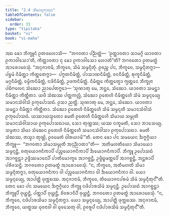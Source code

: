 ```yaml
---
title: "2.4 ᩈᩦᨾᩣᨶᩩᨩᩣᨶᨶ"
tableOfContents: false
sidebar:
  order: 33
type: "tipitaka"
basket: "vi"
book: "vi-maha"
---
```



<DynamicBreadcrumb />

<Division number="138" book="vi-maha">

<Paragraph number="591" book="vi-maha">
ᩋᨳ ᨡᩮᩣ ᨽᩥᨠ᩠ᨡᩪᨶᩴ ᩑᨲᨴᩉᩮᩣᩈᩥ—  “ᨽᨣᩅᨲᩣ ᨸᨬ᩠ᨬᨲ᩠ᨲᩴ—  ‘ᩑᨲ᩠ᨲᩣᩅᨲᩣ ᩈᩣᨾᨣ᩠ᨣᩦ ᨿᩣᩅᨲᩣ ᩑᨠᩣᩅᩤᩈᩮᩣ’ᨲᩥ, ᨠᩥᨲ᩠ᨲᩣᩅᨲᩣ ᨶᩩ ᨡᩮᩣ ᩑᨠᩣᩅᩤᩈᩮᩣ ᩉᩮᩣᨲᩦ”ᨲᩥ? ᨽᨣᩅᨲᩮᩣ ᩑᨲᨾᨲ᩠ᨳᩴ ᩋᩣᩁᩮᩣᨧᩮᩈᩩᩴ. “ᩋᨶᩩᨩᩣᨶᩣᨾᩥ, ᨽᩥᨠ᩠ᨡᩅᩮ, ᩈᩦᨾᩴ ᩈᨾ᩠ᨾᨶ᩠ᨶᩥᨲᩩᩴ. ᩑᩅᨬ᩠ᨧ ᨸᨶ, ᨽᩥᨠ᩠ᨡᩅᩮ, ᩈᨾ᩠ᨾᨶ᩠ᨶᩥᨲᨻ᩠ᨻᩣ—  ᨸᨮᨾᩴ ᨶᩥᨾᩥᨲ᩠ᨲᩣ ᨠᩥᨲ᩠ᨲᩮᨲᨻ᩠ᨻᩣ—  ᨸᨻ᩠ᨻᨲᨶᩥᨾᩥᨲ᩠ᨲᩴ, ᨸᩣᩈᩣᨱᨶᩥᨾᩥᨲ᩠ᨲᩴ, ᩅᨶᨶᩥᨾᩥᨲ᩠ᨲᩴ, ᩁᩩᨠ᩠ᨡᨶᩥᨾᩥᨲ᩠ᨲᩴ, ᨾᨣ᩠ᨣᨶᩥᨾᩥᨲ᩠ᨲᩴ, ᩅᨾ᩠ᨾᩥᨠᨶᩥᨾᩥᨲ᩠ᨲᩴ, ᨶᨴᩦᨶᩥᨾᩥᨲ᩠ᨲᩴ, ᩏᨴᨠᨶᩥᨾᩥᨲ᩠ᨲᩴ. ᨶᩥᨾᩥᨲ᩠ᨲᩮ ᨠᩥᨲ᩠ᨲᩮᨲ᩠ᩅᩣ ᨻ᩠ᨿᨲ᩠ᨲᩮᨶ ᨽᩥᨠ᩠ᨡᩩᨶᩣ ᨸᨭᩥᨻᩃᩮᨶ ᩈᩴᨥᩮᩣ ᨬᩣᨸᩮᨲᨻ᩠ᨻᩮᩣ—
</Paragraph>

</Division>
<Division number="139" book="vi-maha">

<Paragraph number="592" book="vi-maha">
‘ᩈᩩᨱᩣᨲᩩ ᨾᩮ, ᨽᨶ᩠ᨲᩮ, ᩈᩴᨥᩮᩣ. ᨿᩣᩅᨲᩣ ᩈᨾᨶ᩠ᨲᩣ ᨶᩥᨾᩥᨲ᩠ᨲᩣ ᨠᩥᨲ᩠ᨲᩥᨲᩣ. ᨿᨴᩥ ᩈᩴᨥᩔ ᨸᨲ᩠ᨲᨠᩃᩖᩴ, ᩈᩴᨥᩮᩣ ᩑᨲᩮᩉᩥ ᨶᩥᨾᩥᨲ᩠ᨲᩮᩉᩥ ᩈᩦᨾᩴ ᩈᨾ᩠ᨾᨶ᩠ᨶᩮᨿ᩠ᨿ ᩈᨾᩣᨶᩈᩴᩅᩤᩈᩴ ᩑᨠᩩᨸᩮᩣᩈᨳᩴ. ᩑᩈᩣ ᨬᨲ᩠ᨲᩥ.
</Paragraph>

<Paragraph number="593" book="vi-maha">
ᩈᩩᨱᩣᨲᩩ ᨾᩮ, ᨽᨶ᩠ᨲᩮ, ᩈᩴᨥᩮᩣ. ᨿᩣᩅᨲᩣ ᩈᨾᨶ᩠ᨲᩣ ᨶᩥᨾᩥᨲ᩠ᨲᩣ ᨠᩥᨲ᩠ᨲᩥᨲᩣ. ᩈᩴᨥᩮᩣ ᩑᨲᩮᩉᩥ ᨶᩥᨾᩥᨲ᩠ᨲᩮᩉᩥ ᩈᩦᨾᩴ ᩈᨾ᩠ᨾᨶ᩠ᨶᨲᩥ ᩈᨾᩣᨶᩈᩴᩅᩤᩈᩴ ᩑᨠᩩᨸᩮᩣᩈᨳᩴ. ᨿᩔᩣᨿᩈ᩠ᨾᨲᩮᩣ ᨡᨾᨲᩥ ᩑᨲᩮᩉᩥ ᨶᩥᨾᩥᨲ᩠ᨲᩮᩉᩥ ᩈᩦᨾᩣᨿ ᩈᨾ᩠ᨾᩩᨲᩥ ᩈᨾᩣᨶᩈᩴᩅᩤᩈᩣᨿ ᩑᨠᩩᨸᩮᩣᩈᨳᩣᨿ, ᩈᩮᩣ ᨲᩩᨱ᩠ᩉᩔ; ᨿᩔ ᨶᨠ᩠ᨡᨾᨲᩥ, ᩈᩮᩣ ᨽᩣᩈᩮᨿ᩠ᨿ. ᩈᨾ᩠ᨾᨲᩣ ᩈᩦᨾᩣ ᩈᩴᨥᩮᨶ ᩑᨲᩮᩉᩥ ᨶᩥᨾᩥᨲ᩠ᨲᩮᩉᩥ ᩈᨾᩣᨶᩈᩴᩅᩤᩈᩣ ᩑᨠᩩᨸᩮᩣᩈᨳᩣ. ᨡᨾᨲᩥ ᩈᩴᨥᩔ, ᨲᩈ᩠ᨾᩣ ᨲᩩᨱ᩠ᩉᩦ, ᩑᩅᨾᩮᨲᩴ ᨵᩤᩁᨿᩣᨾᩦ’”ᨲᩥ.
</Paragraph>

</Division>
<Division number="140" book="vi-maha">

<Paragraph number="594" book="vi-maha">
ᨲᩮᨶ ᨡᩮᩣ ᨸᨶ ᩈᨾᨿᩮᨶ ᨨᨻ᩠ᨻᨣ᩠ᨣᩥᨿᩣ ᨽᩥᨠ᩠ᨡᩪ—  “ᨽᨣᩅᨲᩣ ᩈᩦᨾᩣᩈᨾ᩠ᨾᩩᨲᩥ ᩋᨶᩩᨬ᩠ᨬᩣᨲᩣ”ᨲᩥ—  ᩋᨲᩥᨾᩉᨲᩥᨿᩮᩣ ᩈᩦᨾᩣᨿᩮᩣ ᩈᨾ᩠ᨾᨶ᩠ᨶᨶ᩠ᨲᩥ, ᨧᨲᩩᨿᩮᩣᨩᨶᩥᨠᩣᨸᩥ ᨸᨬ᩠ᨧᨿᩮᩣᨩᨶᩥᨠᩣᨸᩥ ᨨᨿᩮᩣᨩᨶᩥᨠᩣᨸᩥ. ᨽᩥᨠ᩠ᨡᩪ ᩏᨸᩮᩣᩈᨳᩴ ᩋᩣᨣᨧ᩠ᨨᨶ᩠ᨲᩣ ᩏᨴ᩠ᨴᩥᩔᨾᩣᨶᩮᨸᩥ ᨸᩣᨲᩥᨾᩮᩣᨠ᩠ᨡᩮ ᩋᩣᨣᨧ᩠ᨨᨶ᩠ᨲᩥ, ᩏᨴ᩠ᨴᩥᨭ᩠ᨮᨾᨲ᩠ᨲᩮᨸᩥ ᩋᩣᨣᨧ᩠ᨨᨶ᩠ᨲᩥ, ᩋᨶ᩠ᨲᩁᩣᨸᩥ ᨸᩁᩥᩅᩈᨶ᩠ᨲᩥ. ᨽᨣᩅᨲᩮᩣ ᩑᨲᨾᨲ᩠ᨳᩴ ᩋᩣᩁᩮᩣᨧᩮᩈᩩᩴ. “ᨶ, ᨽᩥᨠ᩠ᨡᩅᩮ, ᩋᨲᩥᨾᩉᨲᩦ ᩈᩦᨾᩣ ᩈᨾ᩠ᨾᨶ᩠ᨶᩥᨲᨻ᩠ᨻᩣ, ᨧᨲᩩᨿᩮᩣᨩᨶᩥᨠᩣ ᩅᩤ ᨸᨬ᩠ᨧᨿᩮᩣᨩᨶᩥᨠᩣ ᩅᩤ ᨨᨿᩮᩣᨩᨶᩥᨠᩣ ᩅᩤ. ᨿᩮᩣ ᩈᨾ᩠ᨾᨶ᩠ᨶᩮᨿ᩠ᨿ, ᩋᩣᨸᨲ᩠ᨲᩥ ᨴᩩᨠ᩠ᨠᨭᩔ. ᩋᨶᩩᨩᩣᨶᩣᨾᩥ, ᨽᩥᨠ᩠ᨡᩅᩮ, ᨲᩥᨿᩮᩣᨩᨶᨸᩁᨾᩴ ᩈᩦᨾᩴ ᩈᨾ᩠ᨾᨶ᩠ᨶᩥᨲᩩᨶ᩺”ᨲᩥ.
</Paragraph>

<Paragraph number="595" book="vi-maha">
ᨲᩮᨶ ᨡᩮᩣ ᨸᨶ ᩈᨾᨿᩮᨶ ᨨᨻ᩠ᨻᨣ᩠ᨣᩥᨿᩣ ᨽᩥᨠ᩠ᨡᩪ ᨶᨴᩦᨸᩣᩁᩈᩦᨾᩴ ᩈᨾ᩠ᨾᨶ᩠ᨶᨶ᩠ᨲᩥ. ᩏᨸᩮᩣᩈᨳᩴ ᩋᩣᨣᨧ᩠ᨨᨶ᩠ᨲᩣ ᨽᩥᨠ᩠ᨡᩪᨸᩥ ᩅᩩᨿ᩠ᩉᨶ᩠ᨲᩥ, ᨸᨲ᩠ᨲᩣᨸᩥ ᩅᩩᨿ᩠ᩉᨶ᩠ᨲᩥ, ᨧᩦᩅᩁᩣᨶᩥᨸᩥ ᩅᩩᨿ᩠ᩉᨶ᩠ᨲᩥ. ᨽᨣᩅᨲᩮᩣ ᩑᨲᨾᨲ᩠ᨳᩴ ᩋᩣᩁᩮᩣᨧᩮᩈᩩᩴ. “ᨶ, ᨽᩥᨠ᩠ᨡᩅᩮ, ᨶᨴᩦᨸᩣᩁᩈᩦᨾᩣ ᩈᨾ᩠ᨾᨶ᩠ᨶᩥᨲᨻ᩠ᨻᩣ. ᨿᩮᩣ ᩈᨾ᩠ᨾᨶ᩠ᨶᩮᨿ᩠ᨿ, ᩋᩣᨸᨲ᩠ᨲᩥ ᨴᩩᨠ᩠ᨠᨭᩔ. ᩋᨶᩩᨩᩣᨶᩣᨾᩥ, ᨽᩥᨠ᩠ᨡᩅᩮ, ᨿᨲ᩠ᨳᩔ ᨵᩩᩅᨶᩣᩅᩤ ᩅᩤ ᨵᩩᩅᩈᩮᨲᩩ ᩅᩤ, ᩑᩅᩁᩪᨸᩴ ᨶᨴᩦᨸᩣᩁᩈᩦᨾᩴ ᩈᨾ᩠ᨾᨶ᩠ᨶᩥᨲᩩᨶ᩺”ᨲᩥ.
</Paragraph>
</Division>